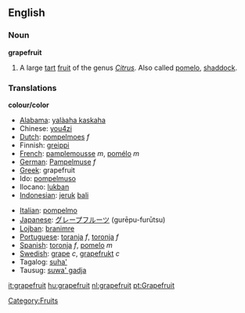 ==English==
===Noun===
'''grapefruit'''
# A large [[tart]] [[fruit]] of the genus ''[[Citrus]]''. Also called [[pomelo]], [[shaddock]].

===Translations===

'''colour/color'''

{{top}}
*[[Alabama]]: [[yalàaha kaskaha]]
*Chinese: [[you4zi]]
*[[Dutch]]: [[pompelmoes]] ''f''
*Finnish: [[greippi]]
*[[French]]: [[pamplemousse]] ''m'', [[pomélo]] ''m''
*[[German]]: [[Pampelmuse]] ''f''
*[[Greek]]: grapefruit
*Ido: [[pompelmuso]]
*Ilocano: [[lukban]]
*[[Indonesian]]: [[jeruk]] [[bali]]
{{mid}}
*[[Italian]]: [[pompelmo]]
*[[Japanese]]: [[グレープフルーツ]] (gurēpu-furūtsu)
*[[Lojban]]: [[branimre]]
*[[Portuguese]]: [[toranja]] ''f'', [[toronja]] ''f''
*[[Spanish]]: [[toronja]] ''f'', [[pomelo]] ''m''
*[[Swedish]]: [[grape]] ''c'', [[grapefrukt]] ''c''
*Tagalog: [[suha']]
*Tausug: [[suwa' gadja]]
{{bottom}}



[[Category:Fruits]]

[[it:grapefruit]]
[[hu:grapefruit]]
[[nl:grapefruit]]
[[pt:Grapefruit]]